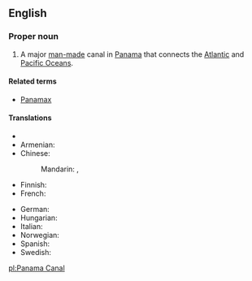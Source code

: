 ==English==
{{wikipedia}}
===Proper noun===
{{en-proper noun|sg=[[Panama]] [[canal|Canal]]}}

# A major [[man-made]] canal in [[Panama]] that connects the [[Atlantic Ocean|Atlantic]] and [[Pacific Ocean]]s.

====Related terms====
*[[Panamax]]

====Translations====
{{trans-top|Canal}}
* {{trreq|Arabic}}
* Armenian: {{t|hy|Պանամայի ջրանցք|tr=Panamayi ǰranc’k’|sc=Armn}}
* Chinese:
*: Mandarin: {{t|zh|巴拿馬運河|sc=Hani}}, {{t|zh|巴拿马运河|tr=Bānámǎ Yùnhé|sc=Hani}}
* Finnish: {{t-|fi|Panaman kanava}}
* French: {{t|fr|Canal de Panamá|m}}
{{trans-mid}}
* German: {{t-|de|Panamakanal|m}}
* Hungarian: {{t|hu|Panama-csatorna}}
* Italian: {{t|it|Canale di Panamá|m}}
* Norwegian: {{t|no|Panamakanalen|m}}
* Spanish: {{t|es|Canal de Panamá|m}}
* Swedish: {{t|sv|Panamakanalen|c}}
{{trans-bottom}}

[[pl:Panama Canal]]